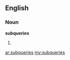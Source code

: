 ==English==

===Noun===
'''subqueries'''

# {{plural of|subquery}}

[[ar:subqueries]]
[[my:subqueries]]